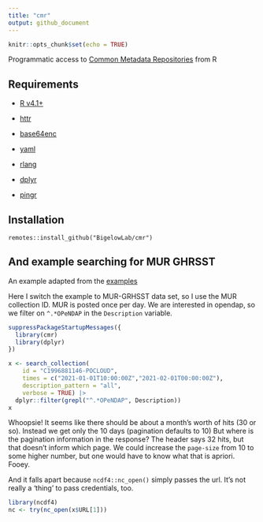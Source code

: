 ```yaml
---
title: "cmr"
output: github_document
---
```


```r
knitr::opts_chunk$set(echo = TRUE)
```

Programmatic access to [Common Metadata Repositories](https://wiki.earthdata.nasa.gov/display/CMR/Common+Metadata+Repository+Home) from R

## Requirements

+ [R v4.1+](https://www.r-project.org/)

+ [httr](https://CRAN.R-project.org/package=httr)
+ [base64enc](https://CRAN.R-project.org/package=base64enc)
+ [yaml](https://CRAN.R-project.org/package=yaml)
+ [rlang](https://CRAN.R-project.org/package=rlang)
+ [dplyr](https://CRAN.R-project.org/package=dplyr)
+ [pingr](https://CRAN.R-project.org/package=pingr)

## Installation

```
remotes::install_github("BigelowLab/cmr")
```

## And example searching for MUR GHRSST

An example adapted from the [examples](https://cmr.earthdata.nasa.gov/search/site/docs/search/api.html#general-request-details)

Here I switch the example to MUR-GRHSST data set, so I use the MUR collection ID. MUR is posted once per day. We are interested in opendap, so we filter on `^.*OPeNDAP` in the `Description` variable.

```r
suppressPackageStartupMessages({
  library(cmr)
  library(dplyr)
})

x <- search_collection(
    id = "C1996881146-POCLOUD",
    times = c("2021-01-01T10:00:00Z","2021-02-01T00:00:00Z"),
    description_pattern = "all",
    verbose = TRUE) |>
  dplyr::filter(grepl("^.*OPeNDAP", Description))
x
```


Whoopsie!  It seems like there should be about a month's worth of hits (30 or so).  Instead we get only the 10 days (pagination defaults to 10) But where is the pagination information in the response? The header says 32 hits, but that doesn't inform which page.  We could increase the `page-size` from 10 to some higher number, but one would have to know what that is apriori.  Fooey.


And it falls apart because `ncdf4::nc_open()` simply passes the url.  It's not really a 'thing' to pass credentials, too.

```r
library(ncdf4)
nc <- try(nc_open(x$URL[1]))
```
